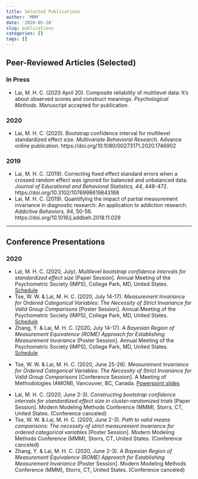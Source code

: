 ```yaml
---
title: Selected Publications
author: 'MMM'
date: '2020-05-28'
slug: publications
categories: []
tags: []
---
```


## Peer-Reviewed Articles (Selected)

### In Press

- Lai, M. H. C. (2020 April 20). Composite reliability of multilevel data: It's about observed scores and construct meanings. *Psychological Methods.* Manuscript accepted for publication.

### 2020

- Lai, M. H. C. (2020). Bootstrap confidence interval for multilevel standardized effect size. *Multivariate Behavioral Research.* Advance online publication. https://doi.org/10.1080/00273171.2020.1746902

### 2019

- Lai, M. H. C. (2019). Correcting fixed effect standard errors when a crossed random effect was ignored for balanced and unbalanced data. *Journal of Educational and Behavioral Statistics, 44*, 448-472. https://doi.org/10.3102/1076998619843168
- Lai, M. H. C. (2019). Quantifying the impact of partial measurement invariance in diagnostic research: An application to addiction research. *Addictive Behaviors, 94*, 50-56. https://doi.org/10.1016/j.addbeh.2018.11.029

<hr>

## Conference Presentations

### 2020

<p>
- Lai, M. H. C. (2020, July). *Multilevel bootstrap confidence intervals for standardized effect size* [Paper Session]. Annual Meeting of the Psychometric Society (IMPS), College Park, MD, United States. [Schedule](https://www.psychometricsociety.org/sites/main/files/file-attachments/imps_2020_virtual_schedule_g1.pdf?1594692842)
- Tse, W. W. & Lai, M. H. C. (2020, July 14-17). *Measurement Invariance for Ordered Categorical Variables: The Necessity of Strict Invariance for Valid Group Comparisons* [Poster Session]. Annual Meeting of the Psychometric Society (IMPS), College Park, MD, United States. [Schedule](https://www.psychometricsociety.org/sites/main/files/file-attachments/imps_2020_virtual_schedule_g1.pdf?1594692842)
- Zhang, Y. & Lai, M. H. C. (2020, July 14-17). *A Bayesian Region of Measurement Equivalence (ROME) Approach for Establishing Measurement Invariance* [Poster Session]. Annual Meeting of the Psychometric Society (IMPS), College Park, MD, United States. [Schedule](https://www.psychometricsociety.org/sites/main/files/file-attachments/imps_2020_virtual_schedule_g1.pdf?1594692842)
</p>

<p>
- Tse, W. W. & Lai, M. H. C. (2020, June 25-26). *Measurement Invariance for Ordered Categorical Variables: The Necessity of Strict Invariance for Valid Group Comparisons* [Conference Session]. A Meeting of Methodologies (AMOM), Vancouver, BC, Canada. [Powerpoint slides](https://mfr.ca-1.osf.io/render?url=https://osf.io/qcfpg/?direct%26mode=render%26action=download%26mode=render)
</p>

<p>
- Lai, M. H. C. (2020, June 2-3). *Constructing bootstrap confidence intervals for standardized effect size in cluster-randomized trials* [Paper Session]. Modern Modeling Methods Conference (MMM), Storrs, CT, United States. (Conference canceled)
- Tse, W. W. & Lai, M. H. C. (2020, June 2-3). *Path to valid means comparisons: The necessity of strict measurement invariance for ordered categorical variables* [Poster Session]. Modern Modeling Methods Conference (MMM), Storrs, CT, United States. (Conference canceled)
- Zhang, Y. & Lai, M. H. C. (2020, June 2-3). *A Bayesian Region of Measurement Equivalence (ROME) Approach for Establishing Measurement Invariance* [Poster Session]. Modern Modeling Methods Conference (MMM), Storrs, CT, United States. (Conference canceled)
</p>